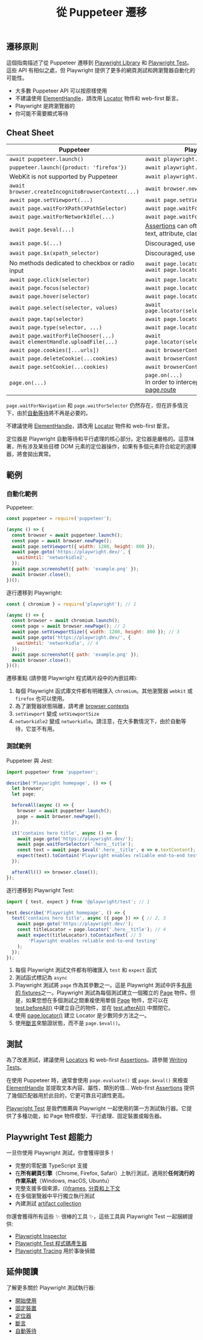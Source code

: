 ﻿---
id: puppeteer
title: "從 Puppeteer 遷移"
---

## 遷移原則

這個指南描述了從 Puppeteer 遷移到 [Playwright Library](./library) 和 [Playwright Test](./intro.mdx)。這些 API 有相似之處，但 Playwright 提供了更多的網頁測試和跨瀏覽器自動化的可能性。

- 大多數 Puppeteer API 可以按原樣使用
- 不建議使用 [ElementHandle]，請改用 [Locator] 物件和 web-first 斷言。
- Playwright 是跨瀏覽器的
- 你可能不需要顯式等待

## Cheat Sheet

| Puppeteer                                          | Playwright Library                          |
|----------------------------------------------------|---------------------------------------------|
| `await puppeteer.launch()`                         | `await playwright.chromium.launch()`        |
| `puppeteer.launch({product: 'firefox'})`           | `await playwright.firefox.launch()`         |
|  WebKit is not supported by Puppeteer              | `await playwright.webkit.launch()`          |
| `await browser.createIncognitoBrowserContext(...)` | `await browser.newContext(...)`             |
| `await page.setViewport(...)`                      | `await page.setViewportSize(...)`           |
| `await page.waitForXPath(XPathSelector)`           | `await page.waitForSelector(XPathSelector)` |
| `await page.waitForNetworkIdle(...)`               | `await page.waitForLoadState('networkidle')` |
| `await page.$eval(...)`                            | [Assertions](./test-assertions) can often be used instead to verify text, attribute, class... |
| `await page.$(...)`                                | Discouraged, use [Locators](./api/class-locator) instead |
| `await page.$x(xpath_selector)`                    | Discouraged, use [Locators](./api/class-locator) instead |
| No methods dedicated to checkbox or radio input    | `await page.locator(selector).check()`<br/>`await page.locator(selector).uncheck()` |
| `await page.click(selector)`                       | `await page.locator(selector).click()`      |
| `await page.focus(selector)`                       | `await page.locator(selector).focus()`      |
| `await page.hover(selector)`                       | `await page.locator(selector).hover()`      |
| `await page.select(selector, values)`              | `await page.locator(selector).selectOption(values)` |
| `await page.tap(selector)`                         | `await page.locator(selector).tap()`        |
| `await page.type(selector, ...)`                   | `await page.locator(selector).fill(...)` |
| `await page.waitForFileChooser(...)`<br/>`await elementHandle.uploadFile(...)` | `await page.locator(selector).setInputFiles(...)` |
| `await page.cookies([...urls])`                    | `await browserContext.cookies([urls])`      |
| `await page.deleteCookie(...cookies)`              | `await browserContext.clearCookies()`       |
| `await page.setCookie(...cookies)`                 | `await browserContext.addCookies(cookies)`  |
| `page.on(...)`                                     | `page.on(...)`<br/>In order to intercept and mutate requests, see [page.route](/api/class-page.mdx#page-route) |

`page.waitForNavigation` 和 `page.waitForSelector` 仍然存在，但在許多情況下，由於[自動等待](./actionability)將不再是必要的。

不建議使用 [ElementHandle]，請改用 [Locator] 物件和 web-first 斷言。

定位器是 Playwright 自動等待和平行處理的核心部分。定位器是嚴格的。這意味著，所有涉及某些目標 DOM 元素的定位器操作，如果有多個元素符合給定的選擇器，將會拋出異常。

## 範例

### 自動化範例

Puppeteer:

```js
const puppeteer = require('puppeteer');

(async () => {
  const browser = await puppeteer.launch();
  const page = await browser.newPage();
  await page.setViewport({ width: 1280, height: 800 });
  await page.goto('https://playwright.dev/', {
    waitUntil: 'networkidle2',
  });
  await page.screenshot({ path: 'example.png' });
  await browser.close();
})();
```

逐行遷移到 Playwright:

```js
const { chromium } = require('playwright'); // 1

(async () => {
  const browser = await chromium.launch();
  const page = await browser.newPage(); // 2
  await page.setViewportSize({ width: 1280, height: 800 }); // 3
  await page.goto('https://playwright.dev/', {
    waitUntil: 'networkidle', // 4
  });
  await page.screenshot({ path: 'example.png' });
  await browser.close();
})();
```

遷移重點 (請參閱 Playwright 程式碼片段中的內嵌註釋):

1. 每個 Playwright 函式庫文件都有明確匯入 `chromium`。其他瀏覽器 `webkit` 或 `firefox` 也可以使用。
1. 為了瀏覽器狀態隔離，請考慮 [browser contexts](./browser-contexts.mdx)
1. `setViewport` 變成 `setViewportSize`
1. `networkidle2` 變成 `networkidle`。請注意，在大多數情況下，由於自動等待，它並不有用。

### 測試範例

Puppeteer 與 Jest:

```js
import puppeteer from 'puppeteer';

describe('Playwright homepage', () => {
  let browser;
  let page;

  beforeAll(async () => {
    browser = await puppeteer.launch();
    page = await browser.newPage();
  });

  it('contains hero title', async () => {
    await page.goto('https://playwright.dev/');
    await page.waitForSelector('.hero__title');
    const text = await page.$eval('.hero__title', e => e.textContent);
    expect(text).toContain('Playwright enables reliable end-to-end testing'); // 5
  });

  afterAll(() => browser.close());
});
```

逐行遷移到 Playwright Test:

```js
import { test, expect } from '@playwright/test'; // 1

test.describe('Playwright homepage', () => {
  test('contains hero title', async ({ page }) => { // 2, 3
    await page.goto('https://playwright.dev/');
    const titleLocator = page.locator('.hero__title'); // 4
    await expect(titleLocator).toContainText( // 5
        'Playwright enables reliable end-to-end testing'
    );
  });
});
```

1. 每個 Playwright 測試文件都有明確匯入 `test` 和 `expect` 函式
1. 測試函式標記為 `async`
1. Playwright 測試將 `page` 作為其參數之一。這是 Playwright 測試中許多[有用的 fixtures](./api/class-fixtures)之一。Playwright 測試為每個測試建立一個獨立的 [Page] 物件。但是，如果您想在多個測試之間重複使用單個 [Page] 物件，您可以在 [test.beforeAll()](./api/class-test.mdx#test-before-all) 中建立自己的物件，並在 [test.afterAll()](./api/class-test.mdx#test-after-all) 中關閉它。
1. 使用 [page.locator()](./api/class-page.mdx#page-locator) 建立 Locator 是少數同步方法之一。
1. 使用[斷言](./test-assertions)來驗證狀態，而不是 `page.$eval()`。

## 測試

為了改進測試，建議使用 [Locators](./api/class-locator) 和 web-first [Assertions](./test-assertions)。請參閱 [Writing Tests](./writing-tests)。

在使用 Puppeteer 時，通常會使用 `page.evaluate()` 或 `page.$eval()` 來檢查 [ElementHandle](https://pptr.dev/#?product=Puppeteer&version=v13.0.0&show=api-class-elementhandle) 並提取文本內容、屬性、類別的值... Web-first [Assertions](./test-assertions) 提供了幾個匹配器用於此目的，它更可靠且可讀性更高。

[Playwright Test](./intro.mdx) 是我們推薦與 Playwright 一起使用的第一方測試執行器。它提供了多種功能，如 Page 物件模型、平行處理、固定裝置或報告器。

## Playwright Test 超能力

一旦你使用 Playwright 測試，你會獲得很多！

- 完整的零配置 TypeScript 支援
- 在**所有網頁引擎**（Chrome, Firefox, Safari）上執行測試，適用於**任何流行的作業系統**（Windows, macOS, Ubuntu）
- 完整支援多個來源，[(i)frames](./api/class-frame), [分頁和上下文](./pages)
- 在多個瀏覽器中平行獨立執行測試
- 內建測試 [artifact collection](./test-use-options.mdx#recording-options)

你還會獲得所有這些 ✨ 很棒的工具 ✨，這些工具與 Playwright Test 一起捆綁提供:

- [Playwright Inspector](./debug.mdx)
- [Playwright Test 程式碼產生器](./codegen-intro.mdx)
- [Playwright Tracing](./trace-viewer.mdx) 用於事後偵錯

## 延伸閱讀

了解更多關於 Playwright 測試執行器:

- [開始使用](./intro)
- [固定裝置](./test-fixtures)
- [定位器](./locators.mdx)
- [斷言](./test-assertions)
- [自動等待](./actionability)




[Accessibility]: /api/class-accessibility.mdx "Accessibility"
[Android]: /api/class-android.mdx "Android"
[AndroidDevice]: /api/class-androiddevice.mdx "AndroidDevice"
[AndroidInput]: /api/class-androidinput.mdx "AndroidInput"
[AndroidSocket]: /api/class-androidsocket.mdx "AndroidSocket"
[AndroidWebView]: /api/class-androidwebview.mdx "AndroidWebView"
[APIRequest]: /api/class-apirequest.mdx "APIRequest"
[APIRequestContext]: /api/class-apirequestcontext.mdx "APIRequestContext"
[APIResponse]: /api/class-apiresponse.mdx "APIResponse"
[APIResponseAssertions]: /api/class-apiresponseassertions.mdx "APIResponseAssertions"
[Browser]: /api/class-browser.mdx "Browser"
[BrowserContext]: /api/class-browsercontext.mdx "BrowserContext"
[BrowserServer]: /api/class-browserserver.mdx "BrowserServer"
[BrowserType]: /api/class-browsertype.mdx "BrowserType"
[CDPSession]: /api/class-cdpsession.mdx "CDPSession"
[Clock]: /api/class-clock.mdx "Clock"
[ConsoleMessage]: /api/class-consolemessage.mdx "ConsoleMessage"
[Coverage]: /api/class-coverage.mdx "Coverage"
[Dialog]: /api/class-dialog.mdx "Dialog"
[Download]: /api/class-download.mdx "Download"
[Electron]: /api/class-electron.mdx "Electron"
[ElectronApplication]: /api/class-electronapplication.mdx "ElectronApplication"
[ElementHandle]: /api/class-elementhandle.mdx "ElementHandle"
[FileChooser]: /api/class-filechooser.mdx "FileChooser"
[Frame]: /api/class-frame.mdx "Frame"
[FrameLocator]: /api/class-framelocator.mdx "FrameLocator"
[GenericAssertions]: /api/class-genericassertions.mdx "GenericAssertions"
[JSHandle]: /api/class-jshandle.mdx "JSHandle"
[Keyboard]: /api/class-keyboard.mdx "Keyboard"
[Locator]: /api/class-locator.mdx "Locator"
[LocatorAssertions]: /api/class-locatorassertions.mdx "LocatorAssertions"
[Logger]: /api/class-logger.mdx "Logger"
[Mouse]: /api/class-mouse.mdx "Mouse"
[Page]: /api/class-page.mdx "Page"
[PageAssertions]: /api/class-pageassertions.mdx "PageAssertions"
[Playwright]: /api/class-playwright.mdx "Playwright"
[PlaywrightAssertions]: /api/class-playwrightassertions.mdx "PlaywrightAssertions"
[Request]: /api/class-request.mdx "Request"
[Response]: /api/class-response.mdx "Response"
[Route]: /api/class-route.mdx "Route"
[Selectors]: /api/class-selectors.mdx "Selectors"
[SnapshotAssertions]: /api/class-snapshotassertions.mdx "SnapshotAssertions"
[TimeoutError]: /api/class-timeouterror.mdx "TimeoutError"
[Touchscreen]: /api/class-touchscreen.mdx "Touchscreen"
[Tracing]: /api/class-tracing.mdx "Tracing"
[Video]: /api/class-video.mdx "Video"
[WebError]: /api/class-weberror.mdx "WebError"
[WebSocket]: /api/class-websocket.mdx "WebSocket"
[Worker]: /api/class-worker.mdx "Worker"
[Fixtures]: /api/class-fixtures.mdx "Fixtures"
[FullConfig]: /api/class-fullconfig.mdx "FullConfig"
[FullProject]: /api/class-fullproject.mdx "FullProject"
[Test]: /api/class-test.mdx "Test"
[TestConfig]: /api/class-testconfig.mdx "TestConfig"
[TestInfo]: /api/class-testinfo.mdx "TestInfo"
[TestInfoError]: /api/class-testinfoerror.mdx "TestInfoError"
[TestOptions]: /api/class-testoptions.mdx "TestOptions"
[TestProject]: /api/class-testproject.mdx "TestProject"
[WorkerInfo]: /api/class-workerinfo.mdx "WorkerInfo"
[Location]: /api/class-location.mdx "Location"
[Reporter]: /api/class-reporter.mdx "Reporter"
[Suite]: /api/class-suite.mdx "Suite"
[TestCase]: /api/class-testcase.mdx "TestCase"
[TestError]: /api/class-testerror.mdx "TestError"
[TestResult]: /api/class-testresult.mdx "TestResult"
[TestStep]: /api/class-teststep.mdx "TestStep"
[Element]: https://developer.mozilla.org/en-US/docs/Web/API/element "Element"
[EvaluationArgument]: /evaluating.mdx#evaluation-argument "EvaluationArgument"
[Promise]: https://developer.mozilla.org/en-US/docs/Web/JavaScript/Reference/Global_Objects/Promise "Promise"
[iterator]: https://developer.mozilla.org/en-US/docs/Web/JavaScript/Reference/Iteration_protocols "Iterator"
[origin]: https://developer.mozilla.org/en-US/docs/Glossary/Origin "Origin"
[selector]: https://developer.mozilla.org/en-US/docs/Web/CSS/CSS_Selectors "selector"
[Serializable]: https://developer.mozilla.org/en-US/docs/Web/JavaScript/Reference/Global_Objects/JSON/stringify#Description "Serializable"
[UIEvent.detail]: https://developer.mozilla.org/en-US/docs/Web/API/UIEvent/detail "UIEvent.detail"
[UnixTime]: https://en.wikipedia.org/wiki/Unix_time "Unix Time"
[xpath]: https://developer.mozilla.org/en-US/docs/Web/XPath "xpath"

[Array]: https://developer.mozilla.org/en-US/docs/Web/JavaScript/Reference/Global_Objects/Array "Array"
[boolean]: https://developer.mozilla.org/en-US/docs/Web/JavaScript/Data_structures#Boolean_type "Boolean"
[Buffer]: https://nodejs.org/api/buffer.html#buffer_class_buffer "Buffer"
[ChildProcess]: https://nodejs.org/api/child_process.html "ChildProcess"
[Error]: https://nodejs.org/api/errors.html#errors_class_error "Error"
[EventEmitter]: https://nodejs.org/api/events.html#events_class_eventemitter "EventEmitter"
[function]: https://developer.mozilla.org/en-US/docs/Web/JavaScript/Reference/Global_Objects/Function "Function"
[FormData]: https://developer.mozilla.org/en-US/docs/Web/API/FormData "FormData"
[Map]: https://developer.mozilla.org/en-US/docs/Web/JavaScript/Reference/Global_Objects/Map "Map"
[Metadata]: https://developer.mozilla.org/en-US/docs/Web/JavaScript/Reference/Global_Objects/Object "Object&lt;string, any&gt;"
[null]: https://developer.mozilla.org/en-US/docs/Web/JavaScript/Reference/Global_Objects/null "null"
[number]: https://developer.mozilla.org/en-US/docs/Web/JavaScript/Data_structures#Number_type "Number"
[Object]: https://developer.mozilla.org/en-US/docs/Web/JavaScript/Reference/Global_Objects/Object "Object"
[Promise]: https://developer.mozilla.org/en-US/docs/Web/JavaScript/Reference/Global_Objects/Promise "Promise"
[Readable]: https://nodejs.org/api/stream.html#stream_class_stream_readable "Readable"
[ReadStream]: https://nodejs.org/api/fs.html#class-fsreadstream "ReadStream"
[RegExp]: https://developer.mozilla.org/en-US/docs/Web/JavaScript/Reference/Global_Objects/RegExp "RegExp"
[string]: https://developer.mozilla.org/en-US/docs/Web/JavaScript/Data_structures#String_type "string"
[void]: https://developer.mozilla.org/en-US/docs/Web/JavaScript/Reference/Global_Objects/undefined "void"
[URL]: https://nodejs.org/api/url.html "URL"
[URLSearchParams]: https://developer.mozilla.org/en-US/docs/Web/API/URLSearchParams "URLSearchParams"

[all available image tags]: https://mcr.microsoft.com/en-us/product/playwright/about "all available image tags"
[Microsoft Artifact Registry]: https://mcr.microsoft.com/en-us/product/playwright/about "Microsoft Artifact Registry"
[Dockerfile.jammy]: https://github.com/microsoft/playwright/blob/main/utils/docker/Dockerfile.jammy "Dockerfile.jammy"
